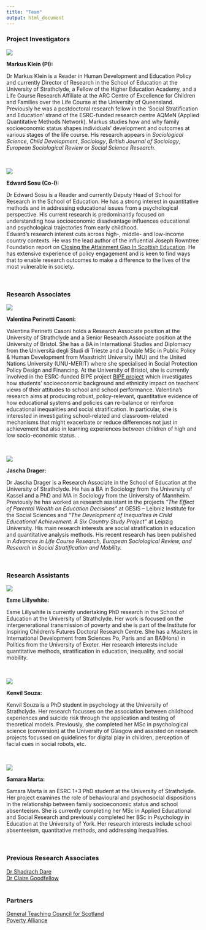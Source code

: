 ```yaml
---
title: "Team"
output: html_document
---
```


<style type="text/css">
.title {
  display: none;
}

#getting-started img {
  margin-right: 10px;
}

<div class="row" style="padding-top: 30px;">
<div class="col-sm-8">

</style>


### Project Investigators  

<div class="row">
<div class="col-sm-3">


![](images/mk.jpg)
</div>

<div class="col-sm-9"> 
<p>**Markus Klein (PI): ** 

Dr Markus Klein is a Reader in Human Development and Education Policy and currently Director of Research in the School of Education at the University of Strathclyde, a Fellow of the Higher Education Academy, and a Life Course Research Affiliate at the ARC Centre of Excellence for Children and Families over the Life Course at the University of Queensland. Previously he was a postdoctoral research fellow in the ‘Social Stratification and Education’ strand of the ESRC-funded research centre AQMeN (Applied Quantitative Methods Network). Markus studies how and why family socioeconomic status shapes individuals’ development and outcomes at various stages of the life course. His research appears in <i>Sociological Science</i>, <i>Child Development</i>, <i>Sociology</i>, <i>British Journal of Sociology</i>, <i>European Sociological Review</i> or <i>Social Science Research.</i>  </p>
</div>
</div><br>


<div class="row">
<div class="col-sm-3">


![](images/es.jpg)
</div>

<div class="col-sm-9"> 
<p>**Edward Sosu (Co-I):**

Dr Edward Sosu is a Reader and currently Deputy Head of School for Research in the School of Education. He has a strong interest in quantitative methods and in addressing educational issues from a psychological perspective. His current research is predominantly focused on understanding how socioeconomic disadvantage influences educational and psychological trajectories from early childhood.  
Edward’s research interest cuts across high-, middle- and low-income country contexts. He was the lead author of the influential Joseph Rowntree Foundation report on [Closing the Attainment Gap In Scottish Education](http://www.jrf.org.uk/sites/files/jrf/education-attainment-scotland-full.pdf). He has extensive experience of policy engagement and is keen to find ways that to enable research outcomes to make a difference to the lives of the most vulnerable in society. </p>
</div>
</div><br>

### Research Associates

<div class="row">
<div class="col-sm-3">

![](images/vpcprofile.png)

</div>

<div class="col-sm-9"> 
<p>**Valentina Perinetti Casoni: **

Valentina Perinetti Casoni holds a Research Associate position at the University of Strathclyde and a Senior Research Associate position at the University of Bristol. She has a BA in International Studies and Diplomacy from the Università degli Studi di Trieste and a Double MSc in Public Policy & Human Development from Maastricht University (MU) and the United Nations University (UNU-MERIT) where she specialised in Social Protection Policy Design and Financing.
At the University of Bristol, she is currently involved in the ESRC-funded BIPE project [BIPE project](https://bipeproject.blogs.bristol.ac.uk/) which investigates how students’ socioeconomic background and ethnicity impact on teachers’ views of their attitudes to school and school performance. Valentina’s research aims at producing robust, policy-relevant, quantitative evidence of how educational systems and policies can re-balance or reinforce educational inequalities and social stratification. In particular, she is interested in investigating school-related and classroom-related mechanisms that might exacerbate or reduce differences not just in achievement but also in learning experiences between children of high and low socio-economic status.
.</i> </p>
</div>
</div><br>

<div class="row">
<div class="col-sm-3">

![](images/jascha.jpg)

</div>

<div class="col-sm-9"> 
<p>**Jascha Drager: **

Dr Jascha Drager is a Research Associate in the School of Education at the University of Strathclyde. He has a BA in Sociology from the University of Kassel and a PhD and MA in Sociology from the University of Mannheim. Previously he has worked as research assistant in the projects <i>“The Effect of Parental Wealth on Education Decisions”</i> at GESIS – Leibniz Institute for the Social Sciences and <i>“The Development of Inequalites in Child Educational Achievement: A Six Country Study Project”</i> at Leipzig University. His main research interests are social stratification in education and quantitative analysis methods. His recent research has been published in <i>Advances in Life Course Research, European Sociological Review, and Research in Social Stratification and Mobility.</i> </p>
</div>
</div><br>

### Research Assistants

<div class="row">
<div class="col-sm-3">

![](images/el.jpg)

</div>

<div class="col-sm-9"> 
<p>**Esme Lillywhite: **

Esme Lillywhite is currently undertaking PhD research in the School of Education at the University of Strathclyde. Her work is focused on the intergenerational transmission of poverty and she is part of the Institute for Inspiring Children's Futures Doctoral Research Centre. She has a Masters in International Development from Sciences Po, Paris and an BA(Hons) in Politics from the University of Exeter. Her research interests include quantitative methods, stratification in education, inequality, and social mobility.</p>
</div>
</div><br>

<div class="row">
<div class="col-sm-3">

![](images/ks.jpg)

</div>

<div class="col-sm-9"> 
<p>**Kenvil Souza: **

Kenvil Souza is a PhD student in psychology at the University of Strathclyde. Her research focusses on the association between childhood experiences and suicide risk through the application and testing of theoretical models. Previously, she completed her MSc in psychological science (conversion) at the University of Glasgow and assisted on research projects focussed on guidelines for digital play in children, perception of facial cues in social robots, etc.</p>
</div>
</div><br>


<div class="row">
<div class="col-sm-3">


![](images/sm.JPG)

</div>

<div class="col-sm-9"> 
<p>**Samara Marta: **

Samara Marta is an ESRC 1+3 PhD student at the University of Strathclyde. Her project examines the role of behavioural and psychosocial dispositions in the relationship between family socioeconomic status and school absenteeism. She is currently completing her MSc in Applied Educational and Social Research and previously completed her BSc in Psychology in Education at the University of York. Her research interests include school absenteeism, quantitative methods, and addressing inequalities.</p>
</div>
</div><br>




### Previous Research Associates  
[Dr Shadrach Dare](https://www.gcu.ac.uk/staff/shadrachdare)  
[Dr Claire Goodfellow](https://www.researchgate.net/profile/Claire-Goodfellow)  <br>  <br>

### Partners  
[General Teaching Council for Scotland](https://www.gtcs.org.uk/)  
[Poverty Alliance](https://www.povertyalliance.org/)





